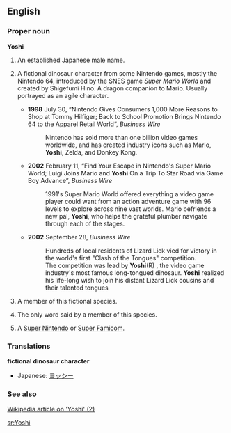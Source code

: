 ==English==

===Proper noun===
'''Yoshi'''

# An established Japanese male name.
# {{rfv-sense}} A fictional dinosaur character from some Nintendo games, mostly the Nintendo 64, introduced by the SNES game ''Super Mario World'' and created by Shigefumi Hino. A dragon companion to Mario. Usually portrayed as an agile character.
#*'''1998''' July 30, “Nintendo Gives Consumers 1,000 More Reasons to Shop at Tommy Hilfiger; Back to School Promotion Brings Nintendo 64 to the Apparel Retail World”, ''Business Wire''
#*: Nintendo has sold more than one billion video games worldwide, and has created industry icons such as Mario, '''Yoshi''', Zelda, and Donkey Kong.
#*'''2002''' February 11, “Find Your Escape in Nintendo's Super Mario World; Luigi Joins Mario and '''Yoshi''' On a Trip To Star Road via Game Boy Advance”, ''Business Wire''
#*: <!--...-->1991's Super Mario World offered everything a video game player could want from an action adventure game with 96 levels to explore across nine vast worlds. Mario befriends a new pal, '''Yoshi''', who helps the grateful plumber navigate through each of the stages.
#*'''2002''' September 28, ''Business Wire''
#*: Hundreds of local residents of Lizard Lick vied for victory in the world's first "Clash of the Tongues" competition.
#*: The competition was lead by '''Yoshi'''(R)<!--sic-->, the video game industry's most famous long-tongued dinosaur. '''Yoshi''' realized his life-long wish to join his distant Lizard Lick cousins and their talented tongues
# {{rfv-sense}} A member of this fictional species.
# {{rfv-sense}} The only word said by a member of this species.
# {{rfv-sense}} {{slang}} A [[Super Nintendo]] or [[Super Famicom]].

===Translations===
'''fictional dinosaur character'''
*Japanese: [[ヨッシー]]

===See also===

[http://en.wikipedia.org/wiki/Yoshi Wikipedia article on 'Yoshi' (2)]

[[sr:Yoshi]]